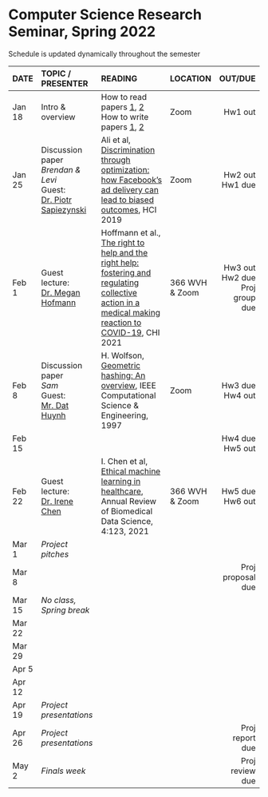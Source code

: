 <h1> Computer Science Research Seminar, Spring 2022 </h1>
Schedule is updated dynamically throughout the semester
</br>

<font size="3">

| DATE        | TOPIC / PRESENTER |READING           |LOCATION |      OUT/DUE |
| ------   |:------------------|:---------------------------------|:------| --------:| 
| Jan 18 | Intro & overview |  How to read papers [1](https://dl.acm.org/citation.cfm?id=1595493), [2](https://dl.acm.org/citation.cfm?id=1273458)<br>How to write papers [1](https://homes.cs.washington.edu/~mernst/advice/write-technical-paper.html), [2](https://www.nature.com/articles/d41586-019-02918-5)       | Zoom |  Hw1 out | 
| Jan 25 | Discussion paper</br> *Brendan & Levi*</br>Guest: [Dr. Piotr Sapiezynski](https://www.khoury.northeastern.edu/people/piotr-sapiezynski/) |  Ali et al, [Discrimination through optimization: how Facebook's ad delivery can lead to biased outcomes](https://dl.acm.org/doi/abs/10.1145/3359301), HCI 2019          | Zoom       |  Hw2 out</br>Hw1 due | 
| Feb 1  | Guest lecture:</br>[Dr. Megan Hofmann](https://www.megan-hofmann.com) |  Hoffmann et al., [The right to help and the right help: fostering and regulating collective action in a medical making reaction to COVID-19](https://dl.acm.org/doi/10.1145/3411764.3445707), CHI 2021   |  366 WVH</br>& Zoom  |  Hw3 out</br>Hw2 due</br>Proj group due |
| Feb 8  | Discussion paper</br> *Sam*</br>Guest: [Mr. Dat Huynh](https://hbdat.github.io/) | H. Wolfson, [Geometric hashing: An overview](http://graphics.stanford.edu/courses/cs164-10-spring/Handouts/paper_geohash.pdf), IEEE Computational Science & Engineering, 1997          |   Zoom         |  Hw3 due</br>Hw4 out        | 
| Feb 15 |                  |            |            | Hw4 due</br>Hw5 out |
| Feb 22 | Guest lecture:</br>[Dr. Irene Chen](https://irenechen.net/) | I. Chen et al, [Ethical machine learning in healthcare](https://www.annualreviews.org/doi/10.1146/annurev-biodatasci-092820-114757), Annual Review of Biomedical Data Science, 4:123, 2021 |  366 WVH</br>& Zoom | Hw5 due</br>Hw6 out |
| Mar 1  |  *Project pitches*  |         |            |          |
| Mar 8  |                  |            |            | Proj proposal due  |
| Mar 15 | *No class, Spring break* |    |            |          |
| Mar 22 |                  |            |            |          |
| Mar 29 |                  |            |            |          |
| Apr 5  |                  |            |            |          |
| Apr 12 |                  |            |            |          |
| Apr 19 | *Project presentations*  |    |            |  |
| Apr 26 | *Project presentations*  |    |            | Proj report due |
| May 2  | *Finals week* |            |            | Proj review due |
</font>






